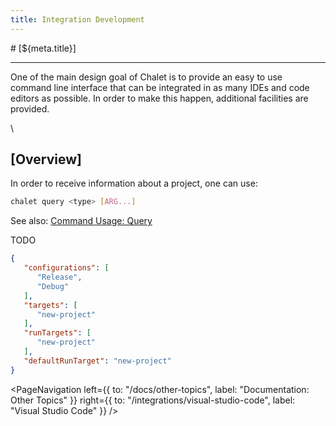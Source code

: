 ```yaml
---
title: Integration Development
---
```


<PageCategory id="ides" />
# [${meta.title}]

---

One of the main design goal of Chalet is to provide an easy to use command line interface that can be integrated in as many IDEs and code editors as possible. In order to make this happen, additional facilities are provided.

\\

## [Overview]

In order to receive information about a project, one can use:

```bash
chalet query <type> [ARG...]
```

See also: [Command Usage: Query](/docs/command-usage?id=query)

TODO

```json
{
   "configurations": [
      "Release",
      "Debug"
   ],
   "targets": [
      "new-project"
   ],
   "runTargets": [
      "new-project"
   ],
   "defaultRunTarget": "new-project"
}
```


<PageNavigation 
    left={{ to: "/docs/other-topics", label: "Documentation: Other Topics" }}
    right={{ to: "/integrations/visual-studio-code", label: "Visual Studio Code" }}
/>

